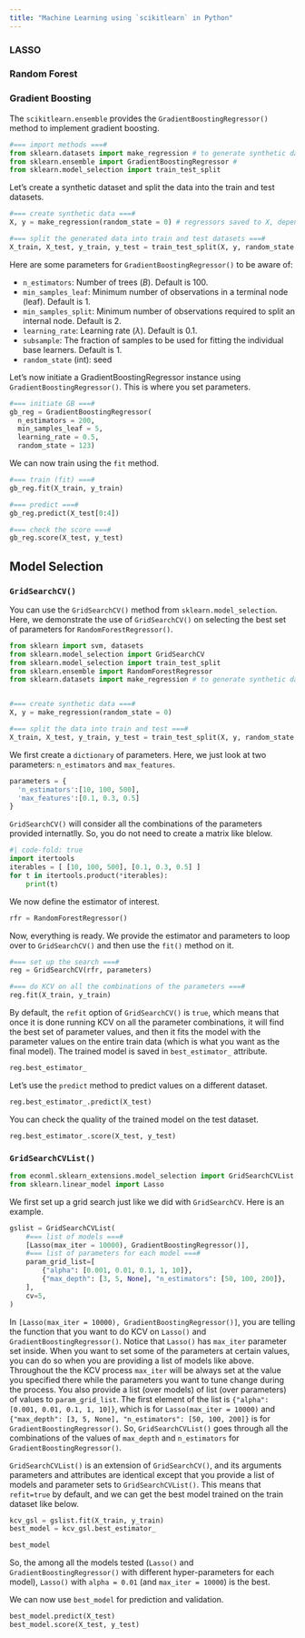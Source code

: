 ```yaml
---
title: "Machine Learning using `scikitlearn` in Python"
---
```




### LASSO

### Random Forest

### Gradient Boosting

The `scikitlearn.ensemble` provides the `GradientBoostingRegressor()` method to implement gradient boosting. 

```python
#=== import methods ===#
from sklearn.datasets import make_regression # to generate synthetic data
from sklearn.ensemble import GradientBoostingRegressor # 
from sklearn.model_selection import train_test_split
```

Let's create a synthetic dataset and split the data into the train and test datasets.

```python
#=== create synthetic data ===#
X, y = make_regression(random_state = 0) # regressors saved to X, dependent variable saved to y

#=== split the generated data into train and test datasets ===#
X_train, X_test, y_train, y_test = train_test_split(X, y, random_state = 0)
```

Here are some parameters for `GradientBoostingRegressor()` to be aware of:

+ `n_estimators`: Number of trees ($B$). Default is $100$.
+ `min_samples_leaf`: Minimum number of observations in a terminal node (leaf). Default is 1.
+ `min_samples_split`: Minimum number of observations required to split an internal node. Default is 2.
+ `learning_rate`: Learning rate ($\lambda$). Default is 0.1.
+ `subsample`: The fraction of samples to be used for fitting the individual base learners. Default is 1.
+ `random_state` (int): seed 

Let's now initiate a GradientBoostingRegressor instance using `GradientBoostingRegressor()`. This is where you set parameters.

```python
#=== initiate GB ===#
gb_reg = GradientBoostingRegressor( 
  n_estimators = 200,
  min_samples_leaf = 5,
  learning_rate = 0.5,
  random_state = 123)

```

We can now train using the `fit` method.

```python
#=== train (fit) ===#
gb_reg.fit(X_train, y_train)
```


```python
#=== predict ===#
gb_reg.predict(X_test[0:4])

#=== check the score ===#
gb_reg.score(X_test, y_test)
```

 
## Model Selection

### `GridSearchCV()`

You can use the `GridSearchCV()` method from `sklearn.model_selection`. Here, we demonstrate the use of `GridSearchCV()` on selecting the best set of parameters for `RandomForestRegressor()`.

```python
from sklearn import svm, datasets
from sklearn.model_selection import GridSearchCV
from sklearn.model_selection import train_test_split
from sklearn.ensemble import RandomForestRegressor
from sklearn.datasets import make_regression # to generate synthetic data


#=== create synthetic data ===#
X, y = make_regression(random_state = 0)

#=== split the data into train and test ===#
X_train, X_test, y_train, y_test = train_test_split(X, y, random_state = 0)
```

We first create a `dictionary` of parameters. Here, we just look at two parameters: `n_estimators` and `max_features`. 

```python
parameters = {
  'n_estimators':[10, 100, 500],
  'max_features':[0.1, 0.3, 0.5]
}
```

`GridSearchCV()` will consider all the combinations of the parameters provided internatlly. So, you do not need to create a matrix like blelow.

```python
#| code-fold: true
import itertools
iterables = [ [10, 100, 500], [0.1, 0.3, 0.5] ]
for t in itertools.product(*iterables):
    print(t)
```

We now define the estimator of interest.

```python
rfr = RandomForestRegressor()
```

Now, everything is ready. We provide the estimator and parameters to loop over to `GridSearchCV()` and then use the `fit()` method on it.

```python
#=== set up the search ===#
reg = GridSearchCV(rfr, parameters)

#=== do KCV on all the combinations of the parameters ===#
reg.fit(X_train, y_train)
```

By default, the `refit` option of `GridSearchCV()` is `true`, which means that once it is done running KCV on all the parameter combinations, it will find the best set of parameter values, and then it fits the model with the parameter values on the entire train data (which is what you want as the final model). The trained model is saved in `best_estimator_` attribute.

```python
reg.best_estimator_
```

Let's use the `predict` method to predict values on a different dataset.

```python
reg.best_estimator_.predict(X_test)
```

You can check the quality of the trained model on the test dataset.

```python
reg.best_estimator_.score(X_test, y_test)
```

### `GridSearchCVList()`

```python
from econml.sklearn_extensions.model_selection import GridSearchCVList 
from sklearn.linear_model import Lasso 
```

We first set up a grid search just like we did with `GridSearchCV`. Here is an example.

```python
gslist = GridSearchCVList(
    #=== list of models ===#
    [Lasso(max_iter = 10000), GradientBoostingRegressor()],
    #=== list of parameters for each model ===#
    param_grid_list=[
        {"alpha": [0.001, 0.01, 0.1, 1, 10]},
        {"max_depth": [3, 5, None], "n_estimators": [50, 100, 200]},
    ],
    cv=5,
)
```

In `[Lasso(max_iter = 10000), GradientBoostingRegressor()]`, you are telling the function that you want to do KCV on `Lasso()` and `GradientBoostingRegressor()`. Notice that `Lasso()` has `max_iter` parameter set inside. When you want to set some of the parameters at certain values, you can do so when you are providing a list of models like above. Throughout the the KCV process `max_iter` will be always set at the value you specified there while the parameters you want to tune change during the process. You also provide a list (over models) of list (over parameters) of values to `param_grid_list`. The first element of the list is `{"alpha": [0.001, 0.01, 0.1, 1, 10]}`, which is for `Lasso(max_iter = 10000)` and `{"max_depth": [3, 5, None], "n_estimators": [50, 100, 200]}` is for `GradientBoostingRegressor()`. So, `GridSearchCVList()` goes through all the combinations of the values of `max_depth` and `n_estimators` for `GradientBoostingRegressor()`.

`GridSearchCVList()` is an extension of `GridSearchCV()`, and its arguments parameters and attributes are identical except that you provide a list of models and parameter sets to `GridSearchCVList()`. This means that `refit=true` by default, and we can get the best model trained on the train dataset like below. 

```python
kcv_gsl = gslist.fit(X_train, y_train)
best_model = kcv_gsl.best_estimator_
```

```python
best_model
```

So, the among all the models tested (`Lasso()` and `GradientBoostingRegressor()` with different hyper-parameters for each model), `Lasso()` with `alpha = 0.01` (and `max_iter = 10000`) is the best.

We can now use `best_model` for prediction and validation. 

```python
best_model.predict(X_test)
best_model.score(X_test, y_test)
```






